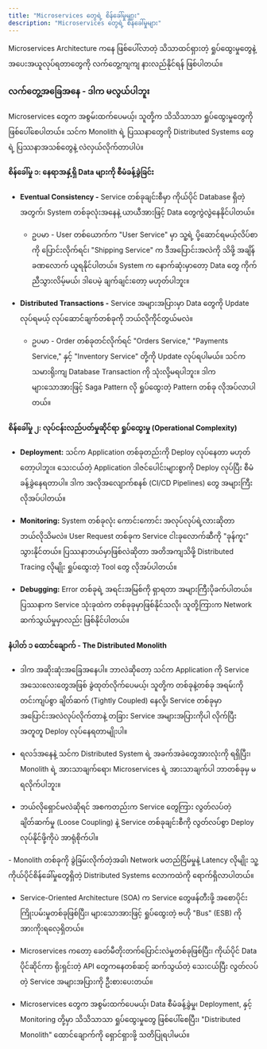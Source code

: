 ```yaml
---
title: "Microservices တွေရဲ့ စိန်ခေါ်မှုများ"
description: "Microservices တွေရဲ့ စိန်ခေါ်မှုများ"
---
```



<Aside title="ရည်ရွယ်ချက်">
   Microservices Architecture ကနေ ဖြစ်ပေါ်လာတဲ့ သိသာထင်ရှားတဲ့ ရှုပ်ထွေးမှုတွေနဲ့ အပေးအယူလုပ်ရတာတွေကို လက်တွေ့ကျကျ နားလည်နိုင်ရန် ဖြစ်ပါတယ်။
</Aside>

### လက်တွေ့အခြေအနေ - ဒါက မလွယ်ပါဘူး
Microservices တွေက အစွမ်းထက်ပေမယ့်၊ သူတို့က သိသိသာသာ ရှုပ်ထွေးမှုတွေကို ဖြစ်ပေါ်စေပါတယ်။ သင်က Monolith ရဲ့ ပြဿနာတွေကို Distributed Systems တွေရဲ့ ပြဿနာအသစ်တွေနဲ့ လဲလှယ်လိုက်တာပါပဲ။

#### စိန်ခေါ်မှု ၁: နေရာအနှံ့ရှိ Data များကို စီမံခန့်ခွဲခြင်း
- **Eventual Consistency -** Service တစ်ခုချင်းစီမှာ ကိုယ်ပိုင် Database ရှိတဲ့အတွက်၊ System တစ်ခုလုံးအနေနဲ့ ယာယီအားဖြင့် Data တွေကွဲလွဲနေနိုင်ပါတယ်။ 
  - ဥပမာ - User တစ်ယောက်က "User Service" မှာ သူ့ရဲ့ ပို့ဆောင်ရမယ့်လိပ်စာကို ပြောင်းလိုက်ရင်၊ "Shipping Service" က ဒီအပြောင်းအလဲကို သိဖို့ အချိန်ခဏလောက် ယူရနိုင်ပါတယ်။ System က နောက်ဆုံးမှာတော့ Data တွေ ကိုက်ညီသွားလိမ့်မယ်၊ ဒါပေမဲ့ ချက်ချင်းတော့ မဟုတ်ပါဘူး။

- **Distributed Transactions -** Service အများအပြားမှာ Data တွေကို Update လုပ်ရမယ့် လုပ်ဆောင်ချက်တစ်ခုကို ဘယ်လိုကိုင်တွယ်မလဲ။ 
  - ဥပမာ - Order တစ်ခုတင်လိုက်ရင် "Orders Service," "Payments Service," နှင့် "Inventory Service" တို့ကို Update လုပ်ရပါမယ်။ သင်က သမားရိုးကျ Database Transaction ကို သုံးလို့မရပါဘူး။ ဒါက များသောအားဖြင့် Saga Pattern လို ရှုပ်ထွေးတဲ့ Pattern တစ်ခု လိုအပ်လာပါတယ်။

#### စိန်ခေါ်မှု ၂: လုပ်ငန်းလည်ပတ်မှုဆိုင်ရာ ရှုပ်ထွေးမှု (Operational Complexity)
- **Deployment:** သင်က Application တစ်ခုတည်းကို Deploy လုပ်နေတာ မဟုတ်တော့ပါဘူး။ သေးငယ်တဲ့ Application ဒါဇင်ပေါင်းများစွာကို Deploy လုပ်ပြီး စီမံခန့်ခွဲနေရတာပါ။ ဒါက အလိုအလျောက်စနစ် (CI/CD Pipelines) တွေ အများကြီးလိုအပ်ပါတယ်။

- **Monitoring:** System တစ်ခုလုံး ကောင်းကောင်း အလုပ်လုပ်ရဲ့လားဆိုတာ ဘယ်လိုသိမလဲ။ User Request တစ်ခုက Service ငါးခုလောက်ဆီကို "ခုန်ကူး" သွားနိုင်တယ်။ ပြဿနာဘယ်မှာဖြစ်လဲဆိုတာ အတိအကျသိဖို့ Distributed Tracing လိုမျိုး ရှုပ်ထွေးတဲ့ Tool တွေ လိုအပ်ပါတယ်။

- **Debugging:** Error တစ်ခုရဲ့ အရင်းအမြစ်ကို ရှာရတာ အများကြီးပိုခက်ပါတယ်။ ပြဿနာက Service သုံးခုထဲက တစ်ခုခုမှာဖြစ်နိုင်သလို၊ သူတို့ကြားက Network ဆက်သွယ်မှုမှာလည်း ဖြစ်နိုင်ပါတယ်။

#### နံပါတ် ၁ ထောင်ချောက် - The Distributed Monolith
- ဒါက အဆိုးဆုံးအခြေအနေပါ။ ဘာလဲဆိုတော့ သင်က Application ကို Service အသေးလေးတွေအဖြစ် ခွဲထုတ်လိုက်ပေမယ့်၊ သူတို့က တစ်ခုနဲ့တစ်ခု အရမ်းကို တင်းကျပ်စွာ ချိတ်ဆက် (Tightly Coupled) နေလို့၊ Service တစ်ခုမှာ အပြောင်းအလဲလုပ်လိုက်တာနဲ့ တခြား Service အများအပြားကိုပါ လိုက်ပြီးအတူတူ Deploy လုပ်နေရတာမျိုးပါ။

- ရလဒ်အနေနဲ့ သင်က Distributed System ရဲ့ အခက်အခဲတွေအားလုံးကို ရရှိပြီး၊ Monolith ရဲ့ အားသာချက်ရော၊ Microservices ရဲ့ အားသာချက်ပါ ဘာတစ်ခုမှ မရလိုက်ပါဘူး။

- ဘယ်လိုရှောင်မလဲဆိုရင် အစကတည်းက Service တွေကြား လွတ်လပ်တဲ့ချိတ်ဆက်မှု (Loose Coupling) နဲ့ Service တစ်ခုချင်းစီကို လွတ်လပ်စွာ Deploy လုပ်နိုင်ဖို့ကိုပဲ အာရုံစိုက်ပါ။

<ContentImage src={distributedMonolith} alt="Anti-Pattern: The Distributed Monolith" />

<Aside title="အနှစ်ချုပ်">
- Monolith တစ်ခုကို ခွဲခြမ်းလိုက်တဲ့အခါ၊ Network မတည်ငြိမ်မှုနဲ့ Latency လိုမျိုး သူ့ကိုယ်ပိုင်စိန်ခေါ်မှုတွေရှိတဲ့ Distributed Systems လောကထဲကို ရောက်ရှိလာပါတယ်။

- Service-Oriented Architecture (SOA) က Service တွေဖန်တီးဖို့ အစောပိုင်းကြိုးပမ်းမှုတစ်ခုဖြစ်ပြီး၊ များသောအားဖြင့် ရှုပ်ထွေးတဲ့ ဗဟို "Bus" (ESB) ကို အားကိုးရလေ့ရှိတယ်။

- Microservices ကတော့ ခေတ်မီတိုးတက်ပြောင်းလဲမှုတစ်ခုဖြစ်ပြီး၊ ကိုယ်ပိုင် Data ပိုင်ဆိုင်ကာ ရိုးရှင်းတဲ့ API တွေကနေတစ်ဆင့် ဆက်သွယ်တဲ့ သေးငယ်ပြီး လွတ်လပ်တဲ့ Service အများအပြားကို ဦးစားပေးတယ်။

- Microservices တွေက အစွမ်းထက်ပေမယ့်၊ Data စီမံခန့်ခွဲမှု၊ Deployment, နှင့် Monitoring တို့မှာ သိသိသာသာ ရှုပ်ထွေးမှုတွေ ဖြစ်ပေါ်စေပြီး၊ "Distributed Monolith" ထောင်ချောက်ကို ရှောင်ရှားဖို့ သတိပြုရပါမယ်။
</Aside>